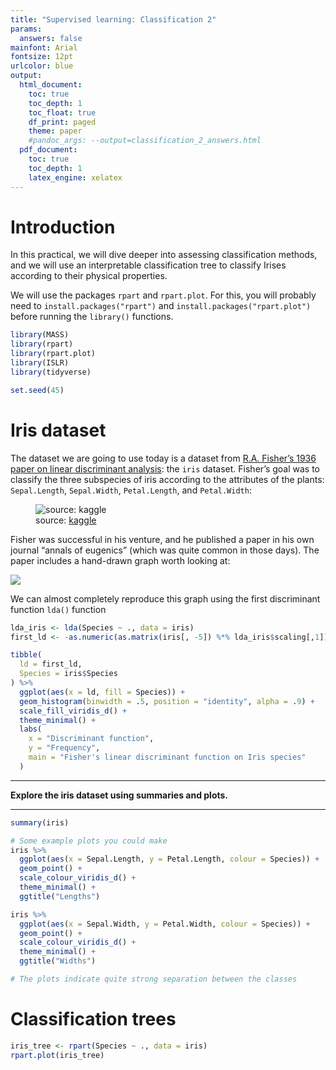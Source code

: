 ```yaml
---
title: "Supervised learning: Classification 2"
params:
  answers: false
mainfont: Arial
fontsize: 12pt
urlcolor: blue
output: 
  html_document:
    toc: true
    toc_depth: 1
    toc_float: true
    df_print: paged
    theme: paper
    #pandoc_args: --output=classification_2_answers.html
  pdf_document:
    toc: true
    toc_depth: 1
    latex_engine: xelatex
---
```


# Introduction
In this practical, we will dive deeper into assessing classification methods, and we will use an interpretable classification tree to classify Irises according to their physical properties. 

We will use the packages `rpart` and `rpart.plot`. For this, you will probably need to `install.packages("rpart")` and `install.packages("rpart.plot")` before running the `library()` functions.

```r
library(MASS)
library(rpart)
library(rpart.plot)
library(ISLR)
library(tidyverse)
```


```r
set.seed(45)
```

# Iris dataset

The dataset we are going to use today is a dataset from [R.A. Fisher's 1936 paper on linear discriminant analysis](https://onlinelibrary.wiley.com/doi/abs/10.1111/j.1469-1809.1936.tb02137.x): the `iris` dataset. Fisher's goal was to classify the three subspecies of iris according to the attributes of the plants: `Sepal.Length`, `Sepal.Width`, `Petal.Length`, and `Petal.Width`:

![source: [kaggle](http://blog.kaggle.com/2015/04/22/scikit-learn-video-3-machine-learning-first-steps-with-the-iris-dataset/)](images/iris_petal_sepal.png)

Fisher was successful in his venture, and he published a paper in his own journal "annals of eugenics" (which was quite common in those days). The paper includes a hand-drawn graph worth looking at:

![](images/fisher_lda.png)

We can almost completely reproduce this graph using the first discriminant function `lda()` function


```r

lda_iris <- lda(Species ~ ., data = iris)
first_ld <- -as.numeric(as.matrix(iris[, -5]) %*% lda_iris$scaling[,1])

tibble(
  ld = first_ld,
  Species = iris$Species
) %>% 
  ggplot(aes(x = ld, fill = Species)) +
  geom_histogram(binwidth = .5, position = "identity", alpha = .9) +
  scale_fill_viridis_d() +
  theme_minimal() +
  labs(
    x = "Discriminant function",
    y = "Frequency", 
    main = "Fisher's linear discriminant function on Iris species"
  )


```

---

__Explore the iris dataset using summaries and plots.__

---

```r

summary(iris)

# Some example plots you could make
iris %>% 
  ggplot(aes(x = Sepal.Length, y = Petal.Length, colour = Species)) + 
  geom_point() +
  scale_colour_viridis_d() +
  theme_minimal() +
  ggtitle("Lengths")

iris %>% 
  ggplot(aes(x = Sepal.Width, y = Petal.Width, colour = Species)) + 
  geom_point() +
  scale_colour_viridis_d() +
  theme_minimal() +
  ggtitle("Widths")

# The plots indicate quite strong separation between the classes

```


# Classification trees

```r

iris_tree <- rpart(Species ~ ., data = iris)
rpart.plot(iris_tree)

```